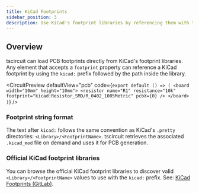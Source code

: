 ```yaml
---
title: KiCad Footprints
sidebar_position: 3
description: Use KiCad's footprint libraries by referencing them with the `kicad:` prefix
---
```


## Overview

tscircuit can load PCB footprints directly from KiCad's footprint libraries. Any element that accepts a `footprint` property can reference a KiCad footprint by using the `kicad:` prefix followed by the path inside the library.


<CircuitPreview defaultView="pcb" code={`export default () => (
  <board width="10mm" height="10mm">
    <resistor
      name="R1"
      resistance="10k"
      footprint="kicad:Resistor_SMD/R_0402_1005Metric"
      pcbX={0}
    />
  </board>
)`} />


### Footprint string format

The text after `kicad:` follows the same convention as KiCad's `.pretty` directories: `<Library>/<FootprintName>`. tscircuit retrieves the associated `.kicad_mod` file on demand and uses it for PCB generation.

### Official KiCad footprint libraries

You can browse the official KiCad footprint libraries to discover valid `<Library>/<FootprintName>` values to use with the `kicad:` prefix. See: [KiCad Footprints (GitLab)](https://gitlab.com/kicad/libraries/kicad-footprints).
